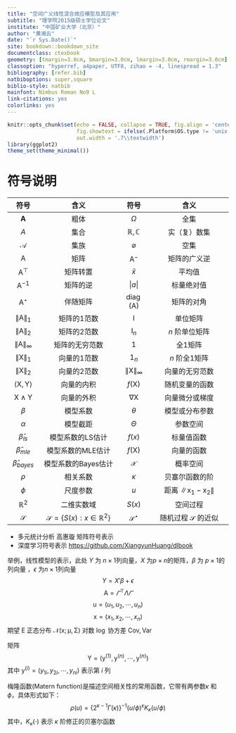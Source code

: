```yaml
--- 
title: "空间广义线性混合效应模型及其应用"
subtitle: "理学院2015级硕士学位论文"
institute: "中国矿业大学（北京）"
author: "黄湘云"
date: "`r Sys.Date()`"
site: bookdown::bookdown_site
documentclass: ctexbook
geometry: [tmargin=3.0cm, bmargin=3.0cm, lmargin=3.0cm, rmargin=3.0cm]
classoption: "hyperref, a4paper, UTF8, zihao = -4, linespread = 1.3"
bibliography: [refer.bib]
natbiboptions: super,square
biblio-style: natbib
mainfont: Nimbus Roman No9 L
link-citations: yes
colorlinks: yes
---
```


```r
knitr::opts_chunk$set(echo = FALSE, collapse = TRUE, fig.align = 'center',
                      fig.showtext = ifelse(.Platform$OS.type != 'unix',FALSE,TRUE),
                      out.width = '.7\\textwidth')
library(ggplot2)
theme_set(theme_minimal())
```

\mainmatter

# 符号说明 {-}

符号   | 含义             | 符号  | 含义
 :---: |   :----------:   | :---: |  :----------: 
$\mathbf{A}$               | 粗体            | $\Omega$                   | 全集
$\mathit{A}$               | 集合            | $\mathbb{R,C}$             | 实（复）数集
$\mathcal{A}$              | 集族            | $\varnothing$               | 空集
$\mathsf{A}$               | 矩阵            | $\mathsf{A}^{-}$            | 矩阵的广义逆
$\mathsf{A}^\top$          | 矩阵转置        | $\bar{x}$                   | 平均值
$\mathsf{A}^\mathrm{-1}$   | 矩阵的逆        | $\vert a \vert$             | 标量绝对值
$\mathsf{A}^{\star}$       | 伴随矩阵        | $\mathop{\mathrm{diag}}(\mathsf{A})$ | 矩阵的对角
$\lVert \mathsf{A} \rVert_{1}$       | 矩阵的1范数     | $\mathsf{I}$                | 单位矩阵
$\lVert \mathsf{A} \rVert_{2}$       | 矩阵的2范数     | $\mathsf{I}_{n}$            | $n$ 阶单位矩阵
$\lVert \mathsf{A} \rVert_{\infty}$  | 矩阵的无穷范数  | $\mathsf{1}$                | 全1矩阵
$\lVert \mathsf{X} \rVert_{1}$       | 向量的1范数     | $\mathsf{1}_{n}$            | $n$ 阶全1矩阵
$\lVert \mathsf{X} \rVert_{2}$       | 向量的2范数     | $\lVert \mathsf{X} \rVert_{\infty}$  | 向量的无穷范数
$\langle\mathsf{X},\mathsf{Y}\rangle$ | 向量的内积    | $f(\mathsf{X})$        | 随机变量的函数
$\mathsf{X} \wedge \mathsf{Y}$       | 向量的外积     | $\nabla{\mathsf{X}}$   | 向量微分或梯度
$\beta$                              | 模型系数             | $\theta$               | 模型或分布参数
$\alpha$                             | 模型截距             | $\Theta$               | 参数空间
$\hat{\beta}_{ls}$                   | 模型系数的LS估计     | $f(x)$                 | 标量值函数
$\hat{\beta}_{mle}$                  | 模型系数的MLE估计    | $f(\mathsf{X})$        | 向量的函数
$\hat{\beta}_{bayes}$                | 模型系数的Bayes估计  | $\mathcal{X}$          | 概率空间
$\rho$                              | 相关系数            | $\kappa$      | 贝塞尔函数的阶
$\phi$                              | 尺度参数            | $u$           | 距离 $\lVert \mathsf{x}_1 -\mathsf{x}_2 \rVert$
$\mathbb{R}^2$                      | 二维实数域        | $S(x)$        | 空间过程
$\mathcal{S}$      | $\mathcal{S} = \{S(x):x \in \mathbb{R}^2\}$ | $\mathcal{S}^{\star}$  | 随机过程 $\mathcal{S}$ 的近似

- 多元统计分析 高惠璇 矩阵符号表示
- 深度学习符号表示 <https://github.com/XiangyunHuang/dlbook>

举例，线性模型的表示，此处 $Y$ 为 $n\times 1$列向量，$X$ 为$p\times n$的矩阵，$\beta$ 为 $p\times 1$的列向量 ，$\epsilon$ 为$n\times1$列向量
$$Y = X'\beta + \epsilon$$
$$\mathsf{A} = \varGamma^\top\Lambda\varGamma$$
$$\mathsf{u} = (u_1,u_2,\cdots,u_n)$$
$$\mathsf{x} = (x_1,x_2,\cdots,x_n)$$
期望 $\mathsf{E}$ 正态分布 $\mathcal{N}(\mathsf{x};\mathsf{\mu},\mathsf{\Sigma})$
对数 $\mathsf{\log}$ 协方差 $\mathsf{Cov},\mathsf{Var}$ 

矩阵 $$\mathsf{Y} = (\mathsf{y}^{(1)},\mathsf{y}^{(n)},\cdots,\mathsf{y}^{(n)})$$
其中 $\mathsf{y}^{(i)} = (y_{1i},y_{2i},\cdots,y_{ni})$ 表示第 $i$ 列

梅隆函数(Matern function)是描述空间相关性的常用函数，它带有两参数$\kappa$ 和 $\phi$，具体形式如下：
$$\rho(u) = \big\{2^{\kappa-1}\Gamma(\kappa)\big\}^{-1}(u/\phi)^{\kappa}K_{\kappa}(u/\phi)$$
其中，$K_{\kappa}(\cdot)$ 表示 $\kappa$ 阶修正的贝塞尔函数

